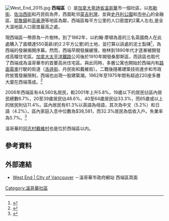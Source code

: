 [[File:West_End_2015.jpg|thumb]]
'''西端區'''（{{lang-en|West End}}）是[[加拿大|加拿大]][[卑詩省|卑詩省]][[溫哥華|溫哥華]]市一個社區，以[[布勒街|布勒街]]、[[佐治街_(溫哥華)|佐治西街]]和丹民街為界，西面毗邻[[英吉利灣|英吉利灣]]，並與[[史丹利公園|史丹利公園]]和[[溫哥華市中心|市中心]]的金融區、[[耶魯鎮|耶魯鎮]]和[[高豪港|高豪港]]等地區為鄰，西端區每平方公里的人口密度約2萬人左右,是全大溫地區人口密度最高之處。

現西端區一帶原為一片樹林。到了1862年，以約翰·摩頓為首的三名英國商人在此處購入了面積達550英畝(約2.2平方公里)的土地，並打算以該處的泥土製磚<ref>{{Cite web |url=http://www.vancouverhistory.ca/story.html |title=A Brief History of Greater Vancouver |accessdate=2010-09-26 |archive-date=2010-12-02 |archive-url=https://web.archive.org/web/20101202031547/http://vancouverhistory.ca/story.html |dead-url=yes }}</ref>，為西端的發展揭開序幕。然而，西端早期發展緩慢，樹林到1890年代才逐漸被開發成高檔住宅區。[[加拿大太平洋鐵路|加拿大太平洋鐵路]]公司後於1910年開發桑那斯區，而該區也取代了西端成為溫哥華市的首要高尚住宅區。與此同時，多層公寓也開始於西端内有[[路面電車|路面電車]]行駛的街道（[[洛遜街|洛遜街]]、丹民街和戴維街）。二戰後隨著建築技術進步和市政府放寬發展限制，西端也出現一股建築潮。1962年至1975年間有超過220座多層大廈在西端落成。<ref>{{Cite web |url=http://vancouver.ca/community_profiles/west_end/history.htm |title=History & Heritage |accessdate=2013-05-01 |publisher=溫哥華市政府 |archiveurl=https://web.archive.org/web/20120717031339/http://vancouver.ca/community_profiles/west_end/history.htm |archivedate=2012-07-17 |date=2008-08-19 |deadurl=yes }}</ref>

2006年西端區有44,560名居民，較2001年上升5.8%。19歲以下的居民佔區內居民總數6.7%，20至39歲居民佔48.6%，40至64歲居民佔33.3%，而65歲或以上的居民則佔11.4%。區內居民有61.3%以英語為母語，其次為中文（5.2%）和日語（4.2%）。區內家庭入息中位數為$38,581，而32.3%居民為低收入戶。失業率為5.7%。<ref>{{Cite web |url=http://vancouver.ca/commsvcs/planning/census/2006/localareas/westend.pdf |title=City of Vancouver Community Profiles: West End Community Statistics |accessdate=2013-05-01 |publisher=溫哥華市政府 |archiveurl=https://web.archive.org/web/20110810205605/http://vancouver.ca/commsvcs/planning/census/2006/localareas/westend.pdf |archivedate=2011-08-10 |deadurl=yes }}</ref>

溫哥華的[[同志村|同志村]][[戴維村|戴維村]]也是位於西端區以内。

==參考資料==
{{reflist}}

==外部連結==
*{{en}}[http://vancouver.ca/green-vancouver/west-end.aspx West End | City of Vancouver] {{Wayback|url=http://vancouver.ca/green-vancouver/west-end.aspx |date=20150324080800 }}－溫哥華市政府網站 西端區頁面

[[Category:溫哥華社區|Category:溫哥華社區]]
